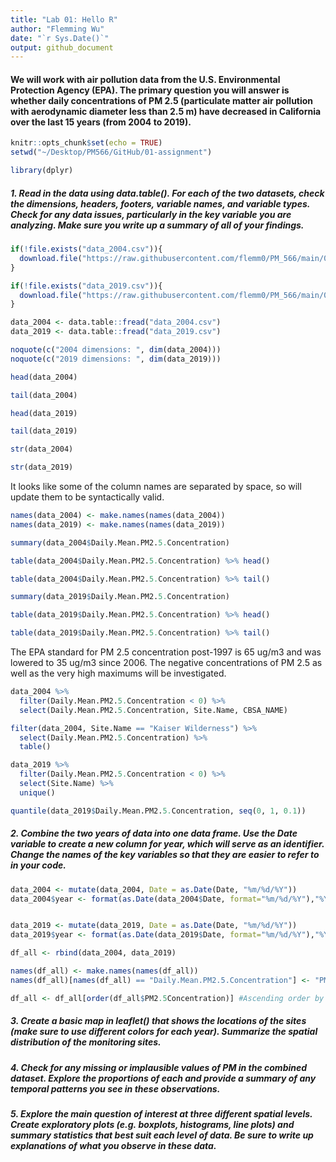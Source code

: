 ```yaml
---
title: "Lab 01: Hello R"
author: "Flemming Wu"
date: "`r Sys.Date()`"
output: github_document
---
```

#### We will work with air pollution data from the U.S. Environmental Protection Agency (EPA). The primary question you will answer is whether daily concentrations of PM 2.5 (particulate matter air pollution with aerodynamic diameter less than 2.5 m) have decreased in California over the last 15 years (from 2004 to 2019).

```r
knitr::opts_chunk$set(echo = TRUE)
setwd("~/Desktop/PM566/GitHub/01-assignment")
```

```r
library(dplyr)
```


##### 1. Read in the data using data.table(). For each of the two datasets, check the dimensions, headers, footers, variable names, and variable types. Check for any data issues, particularly in the key variable you are analyzing. Make sure you write up a summary of all of your findings.

```r
if(!file.exists("data_2004.csv")){
  download.file("https://raw.githubusercontent.com/flemm0/PM_566/main/01-assignment/data_2004.csv", destfile = "data_2004.csv", method="libcurl", timeout = 60)
}

if(!file.exists("data_2019.csv")){
  download.file("https://raw.githubusercontent.com/flemm0/PM_566/main/01-assignment/data_2019.csv", destfile = "data_2019.csv", method="libcurl", timeout=60)
}

data_2004 <- data.table::fread("data_2004.csv")
data_2019 <- data.table::fread("data_2019.csv")
```

```r
noquote(c("2004 dimensions: ", dim(data_2004)))
noquote(c("2019 dimensions: ", dim(data_2019)))
```

```r
head(data_2004)
```
```r
tail(data_2004)
```
```r
head(data_2019)
```
```r
tail(data_2019)
```

```r
str(data_2004)
```

```r
str(data_2019)
```
It looks like some of the column names are separated by space, so will update them to be syntactically valid.
```r
names(data_2004) <- make.names(names(data_2004))
names(data_2019) <- make.names(names(data_2019))

```


```r
summary(data_2004$Daily.Mean.PM2.5.Concentration)
```
```r
table(data_2004$Daily.Mean.PM2.5.Concentration) %>% head()
```
```r
table(data_2004$Daily.Mean.PM2.5.Concentration) %>% tail()

```



```r
summary(data_2019$Daily.Mean.PM2.5.Concentration)
```
```r
table(data_2019$Daily.Mean.PM2.5.Concentration) %>% head()
```
```r
table(data_2019$Daily.Mean.PM2.5.Concentration) %>% tail()
```

The EPA standard for PM 2.5 concentration post-1997 is 65 ug/m3 and was lowered to 35 ug/m3 since 2006.
The negative concentrations of PM 2.5 as well as the very high maximums will be investigated.

```r
data_2004 %>%
  filter(Daily.Mean.PM2.5.Concentration < 0) %>%
  select(Daily.Mean.PM2.5.Concentration, Site.Name, CBSA_NAME)
```
```r
filter(data_2004, Site.Name == "Kaiser Wilderness") %>%
  select(Daily.Mean.PM2.5.Concentration) %>%
  table()
```
```r
data_2019 %>%
  filter(Daily.Mean.PM2.5.Concentration < 0) %>%
  select(Site.Name) %>%
  unique()
```
```r
quantile(data_2019$Daily.Mean.PM2.5.Concentration, seq(0, 1, 0.1))
```




##### 2. Combine the two years of data into one data frame. Use the Date variable to create a new column for year, which will serve as an identifier. Change the names of the key variables so that they are easier to refer to in your code.

```r
data_2004 <- mutate(data_2004, Date = as.Date(Date, "%m/%d/%Y"))
data_2004$year <- format(as.Date(data_2004$Date, format="%m/%d/%Y"),"%Y")


data_2019 <- mutate(data_2019, Date = as.Date(Date, "%m/%d/%Y"))
data_2019$year <- format(as.Date(data_2019$Date, format="%m/%d/%Y"),"%Y")
```


```r
df_all <- rbind(data_2004, data_2019)

names(df_all) <- make.names(names(df_all))
names(df_all)[names(df_all) == "Daily.Mean.PM2.5.Concentration"] <- "PM2.5Concentration"

df_all <- df_all[order(df_all$PM2.5Concentration)] #Ascending order by PM 2.5

```





##### 3. Create a basic map in leaflet() that shows the locations of the sites (make sure to use different colors for each year). Summarize the spatial distribution of the monitoring sites.






##### 4. Check for any missing or implausible values of PM in the combined dataset. Explore the proportions of each and provide a summary of any temporal patterns you see in these observations.

##### 5. Explore the main question of interest at three different spatial levels. Create exploratory plots (e.g. boxplots, histograms, line plots) and summary statistics that best suit each level of data. Be sure to write up explanations of what you observe in these data.






